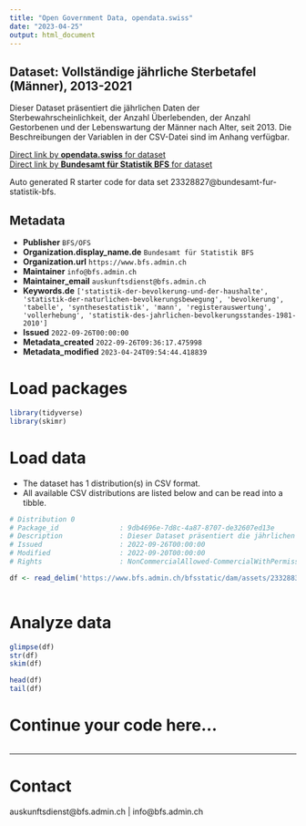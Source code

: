 ```yaml
---
title: "Open Government Data, opendata.swiss"
date: "2023-04-25"
output: html_document
---
```


## Dataset: Vollständige jährliche Sterbetafel (Männer), 2013-2021

Dieser Dataset präsentiert die jährlichen Daten der Sterbewahrscheinlichkeit, der Anzahl Überlebenden, der Anzahl Gestorbenen und der Lebenswartung der Männer nach Alter, seit 2013. Die Beschreibungen der Variablen in der CSV-Datei sind im Anhang verfügbar.

[Direct link by **opendata.swiss** for dataset](https://opendata.swiss/de/dataset/vollstandige-jahrliche-sterbetafel-manner-2013-2021)<br>
[Direct link by **Bundesamt für Statistik BFS** for dataset](https://www.bfs.admin.ch/asset/de/ts-x-01.04.02.02.04)

Auto generated R starter code for data set 23328827@bundesamt-fur-statistik-bfs.

## Metadata

- **Publisher** `BFS/OFS`
- **Organization.display_name.de** `Bundesamt für Statistik BFS`
- **Organization.url** `https://www.bfs.admin.ch`
- **Maintainer** `info@bfs.admin.ch`
- **Maintainer_email** `auskunftsdienst@bfs.admin.ch`
- **Keywords.de** `['statistik-der-bevolkerung-und-der-haushalte', 'statistik-der-naturlichen-bevolkerungsbewegung', 'bevolkerung', 'tabelle', 'synthesestatistik', 'mann', 'registerauswertung', 'vollerhebung', 'statistik-des-jahrlichen-bevolkerungsstandes-1981-2010']`
- **Issued** `2022-09-26T00:00:00`
- **Metadata_created** `2022-09-26T09:36:17.475998`
- **Metadata_modified** `2023-04-24T09:54:44.418839`


# Load packages

```r

library(tidyverse)
library(skimr)

```

# Load data

-   The dataset has 1 distribution(s) in CSV format.
-   All available CSV distributions are listed below and can be read into a tibble.

```r

# Distribution 0
# Package_id               : 9db4696e-7d8c-4a87-8707-de32607ed13e
# Description              : Dieser Dataset präsentiert die jährlichen Daten der Sterbewahrscheinlichkeit, der Anzahl Überlebenden, der Anzahl Gestorbenen und der Lebenswartung der Männer nach Alter, seit 2013. Die Beschreibungen der Variablen in der CSV-Datei sind im Anhang verfügbar.
# Issued                   : 2022-09-26T00:00:00
# Modified                 : 2022-09-20T00:00:00
# Rights                   : NonCommercialAllowed-CommercialWithPermission-ReferenceRequired

df <- read_delim('https://www.bfs.admin.ch/bfsstatic/dam/assets/23328833/master')



```

# Analyze data

```r

glimpse(df)
str(df)
skim(df)

head(df)
tail(df)

```

# Continue your code here...

```r

```

------------------------------------------------------------------------

# Contact

auskunftsdienst@bfs.admin.ch | info@bfs.admin.ch
